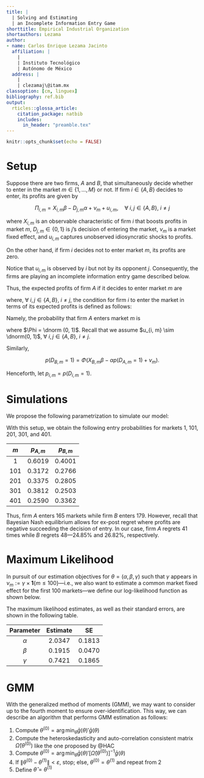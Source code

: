 ```yaml
---
title: |
  | Solving and Estimating
  | an Incomplete Information Entry Game
shorttitle: Empirical Industrial Organization
shortauthors: Lezama
author:
- name: Carlos Enrique Lezama Jacinto
  affiliation: |
    |
    | Instituto Tecnológico
    | Autónomo de México
  address: |
    |
    | clezamaj\@itam.mx
classoption: [cm, linguex]
bibliography: ref.bib
output: 
  rticles::glossa_article:
    citation_package: natbib
    includes:
      in_header: "preamble.tex"
---
```


```r
knitr::opts_chunk$set(echo = FALSE)
```

# Setup

Suppose there are two firms, $A$ and $B$, that simultaneously decide whether to enter in the market $m \in \{1, \dots, M\}$ or not. If firm $i \in \{A, B\}$ decides to enter, its profits are given by

$$
\Pi_{i, m} = X_{i, m} \beta - D_{j, m} \alpha + \nu_m + u_{i, m}, \quad \forall\ i, j \in \{A, B\},\ i \neq j
$$

where $X_{i, m}$ is an observable characteristic of firm $i$ that boosts profits in market $m$, $D_{j, m} \in \{0, 1\}$ is $j$'s decision of entering the market, $\nu_m$ is a market fixed effect, and $u_{i, m}$ captures unobserved idiosyncratic shocks to profits.

On the other hand, if firm $i$ decides not to enter market $m$, its profits are zero.

Notice that $u_{i, m}$ is observed by $i$ but not by its opponent $j$. Consequently, the firms are playing an incomplete information entry game described below.

\begin{center}
\begin{tabular}{cc|c|c|}
	& \multicolumn{1}{c}{} & \multicolumn{2}{c}{Firm $B$}\\
	                        & \multicolumn{1}{c}{} & \multicolumn{1}{c}{Enter}                             & \multicolumn{1}{c}{Do not enter}                      \\\cline{3-4}
	\multirow{2}*{Firm $A$} & Enter                & $\left(\Pi_{A ,m}, \Pi_{B, m}\right)$                 & $\left( X_{A, m} \beta + \nu_m + u_{A, m}, 0 \right)$ \\\cline{3-4}
	                        & Do not enter         & $\left( 0, X_{B, m} \beta + \nu_m + u_{B, m} \right)$ & $\left(0, 0\right)$                                   \\\cline{3-4}
\end{tabular}
\end{center}

Thus, the expected profits of firm $A$ if it decides to enter market $m$ are

\begin{align*}
	\ev\left(\Pi_{A, m}\right) & = \left( D_{A, m} \right) \left( p(D_{B, m} = 1) \left( X_{A, m} \beta - \alpha + \nu_m + u_{A, m} \right) \right. \\ &+ \left. \left( 1 - p(D_{B, m} = 1)\right) \left( X_{A, m} \beta - \alpha + u_{A, m} \right) \right) \\
	&+ \left( 1 - D_{A, m} \right) \cdot 0
\end{align*}

where, $\forall\ i, j \in \{A, B\}$, $i \neq j$, the condition for firm $i$ to enter the market in terms of its expected profits is defined as follows:

\begin{align*}
	D_{i, m} & = \mathbf{1} \left( p(D_{j, m} = 1) \left( X_{i, m} \beta - \alpha + \nu_m + u_{i, m} \right) \right. \\ &+ \left. \left( 1 - p(D_{j, m} = 1) \right) \left( X_{i, m} \beta + \nu_m + u_{i, m} \right) > 0 \right) .
\end{align*}

Namely, the probability that firm $A$ enters market $m$ is

\begin{align*}
	p \left(D_{A, m} = 1\right) & = p \left( X_{A, m} \beta - \alpha p \left( D_{B, m} = 1 \right) + \nu_m + u_{A, m} > 0 \right)              \\
	                                & = p \left( u_{A, m} > - \left( X_{A, m} \beta - \alpha p \left( D_{B, m} = 1 \right) + \nu_m \right) \right) \\
	                                & = \Phi \left( X_{A, m} \beta - \alpha p \left( D_{B, m} = 1 \right) + \nu_m \right)                              
\end{align*}

where $\Phi = \dnorm (0, 1)$. Recall that we assume $u_{i, m} \sim \dnorm(0, 1)$, $\forall\ i, j \in \{A, B\}$, $i \neq j$.

Similarly,

$$
p \left( D_{B, m} = 1 \right) = \Phi \left( X_{B, m} \beta - \alpha p \left( D_{A, m} = 1 \right) + \nu_m \right) .
$$

Henceforth, let $p_{i, m} = p(D_{i, m} = 1)$.

\newpage

# Simulations

We propose the following parametrization to simulate our model:

\begin{align*}
&\alpha =  2 && X_{A,m} \sim \dunif(0, 1) \\
&\beta = 0.2 && X_{B, m} \sim \dunif(0.1, 1.4) \\
&\nu_m = 0.9 \times \mathbf{1} \{ m \leq 100 \} && u_{A, m}, u_{B, m} \overset{\iid}{\sim} \dnorm(0, 1)
\end{align*}

With this setup, we obtain the following entry probabilities for markets 1, 101, 201, 301, and 401.

| $m$ | $p_{A, m}$ | $p_{B, m}$ |
| :-: | :--------: | :--------: |
|  1  |   0.6019   |   0.4001   |
| 101 |   0.3172   |   0.2766   |
| 201 |   0.3375   |   0.2805   |
| 301 |   0.3812   |   0.2503   |
| 401 |   0.2590   |   0.3362   |

Thus, firm $A$ enters 165 markets while firm $B$ enters 179. However, recall that Bayesian Nash equilibrium allows for ex-post regret where profits are negative succeeding the decision of entry. In our case, firm $A$ regrets 41 times while $B$ regrets 48---24.85% and 26.82%, respectively.

\newpage

# Maximum Likelihood

In pursuit of our estimation objectives for $\theta = (\alpha, \beta, \gamma)$ such that $\gamma$ appears in $\nu_m := \gamma \times \mathbf{1} \{ m \leq 100 \}$---i.e., we also want to estimate a common market fixed effect for the first 100 markets---we define our log-likelihood function as shown below.

\begin{align*}
\log\mathcal{L}_{m} (\theta \mid \cdot) &= \sum_{m = 1}^{M} \left[ D_{A, m} D_{B, m} \log(p_{A, m} p_{B, m}) \right. \\
&+ D_{A, m} (1 - D_{B, m}) \log(p_{A, m} (1 - p_{B, m})) \\
&+ (1 - D_{A, m}) D_{B, m} \log((1 - p_{A, m}) p_{B, m}) \\
&+ \left. (1 - D_{A, m}) (1 - D_{B, m}) \log((1 - p_{A, m}) (1 - p_{B, m})) \right]
\end{align*}

The maximum likelihood estimates, as well as their standard errors, are shown in the following table.

| Parameter | Estimate |   SE   |
| :-------: | :------: | :----: |
| $\alpha$  |  2.0347  | 0.1813 |
|  $\beta$  |  0.1915  | 0.0470 |
| $\gamma$  |  0.7421  | 0.1865 |

\newpage

# GMM

With the generalized method of moments (GMM), we may want to consider up to the fourth moment to ensure over-identification. This way, we can describe an algorithm that performs GMM estimation as follows:

1. Compute $\theta^{(0)} = \arg\min_\theta \bar{g}(\theta)'\bar{g}(\theta)$
2. Compute the heteroskedasticity and auto-correlation consistent matrix $\hat{\Omega} \left(\theta^{(0)}\right)$ like the one proposed by @HAC
3. Compute $\theta^{(0)} = \arg\min_\theta \bar{g}(\theta)'\left[\hat{\Omega} \left(\theta^{(0)}\right)\right]^{-1}\bar{g}(\theta)$
4. If $\left\lVert \theta^{(0)} - \theta^{(1)} \right\rVert < \varepsilon$, stop; else, $\theta^{(0)} = \theta^{(1)}$ and repeat from 2
5. Define $\hat{\theta} = \theta^{(1)}$

\newpage
